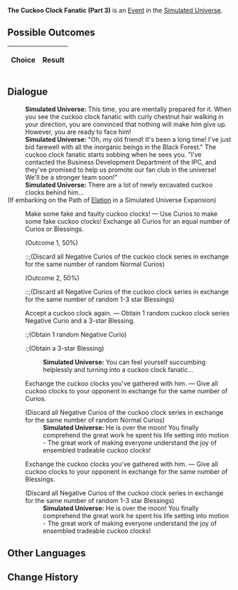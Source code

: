 {{Simulated Universe Event Infobox
|title        = The Cuckoo Clock Fanatic (Part 3)
|image        = Random Event Twin.png
|type         =
|appearsIn    = [[Simulated Universe]]
|appearsIn2   = [[Simulated Universe: Swarm Disaster]]
|appearsIn3   = 
|requirements =
|prev         = {{tx}}
|next         = {{tx}}
|indexRewards =
|characters   =
}}
'''The Cuckoo Clock Fanatic (Part 3)''' is an [[Simulated Universe/Events|Event]] in the [[Simulated Universe]].

==Possible Outcomes==
{| class="article-table"
!Choice
!Result

|}

<!--
==Gameplay Notes==

-->
==Dialogue==
{{Dialogue Start}}
:'''Simulated Universe:''' This time, you are mentally prepared for it. When you see the cuckoo clock fanatic with curly chestnut hair walking in your direction, you are convinced that nothing will make him give up. However, you are ready to face him!
:'''Simulated Universe:''' "Oh, my old friend! It's been a long time! I've just bid farewell with all the inorganic beings in the Black Forest." The cuckoo clock fanatic starts sobbing when he sees you. "I've contacted the Business Development Department of the IPC, and they've promised to help us promote our fan club in the universe! We'll be a stronger team soon!"
:'''Simulated Universe:''' There are a lot of newly excavated cuckoo clocks behind him...
;(If embarking on the Path of [[Simulated Universe/Paths#Elation|Elation]] in a Simulated Universe Expansion)
:{{Icon/Dark|Path Elation Small.png|20}} Make some fake and faulty cuckoo clocks! &mdash; Use Curios to make some fake cuckoo clocks! Exchange all Curios for an equal number of Curios or Blessings.
:;(Outcome 1, 50%)
:::;(Discard all Negative Curios of the cuckoo clock series in exchange for the same number of random Normal Curios)
:;(Outcome 2, 50%)
:::;(Discard all Negative Curios of the cuckoo clock series in exchange for the same number of random 1-3 star Blessings)
:{{DIcon|Star}} Accept a cuckoo clock again. &mdash; Obtain 1 random cuckoo clock series Negative Curio and a 3-star Blessing.
::;(Obtain 1 random Negative Curio)
::;(Obtain a 3-star Blessing)
::'''Simulated Universe:''' You can feel yourself succumbing helplessly and turning into a cuckoo clock fanatic...
:{{DIcon|Star}} Exchange the cuckoo clocks you've gathered with him. &mdash; Give all cuckoo clocks to your opponent in exchange for the same number of Curios.
:;(Discard all Negative Curios of the cuckoo clock series in exchange for the same number of random Normal Curios)
::'''Simulated Universe:''' He is over the moon! You finally comprehend the great work he spent his life setting into motion - The great work of making everyone understand the joy of ensembled tradeable cuckoo clocks!
:{{DIcon|Star}} Exchange the cuckoo clocks you've gathered with him. &mdash; Give all cuckoo clocks to your opponent in exchange for the same number of Blessings.
:;(Discard all Negative Curios of the cuckoo clock series in exchange for the same number of random 1-3 star Blessings)
::'''Simulated Universe:''' He is over the moon! You finally comprehend the great work he spent his life setting into motion - The great work of making everyone understand the joy of ensembled tradeable cuckoo clocks!
{{Dialogue End}}

==Other Languages==
{{Other Languages
|zhs   = 咕咕钟狂热粉丝（其三）
|zht   = 咕咕鐘狂熱愛好者（其三）
|ja    = 鳩時計の熱狂的ファン（3）
|ko    = 뻐꾸기 시계의 광팬 (3)
|es    = El fanático del reloj de cuco III
|fr    = Collectionneur de coucous (partie 3)
|ru    = Фанат часов с кукушкой III
|th    = แฟนคลับผู้คลั่งไคล้ Cuckoo Clock (3)
|vi    = Fan Cuồng Đồng Hồ Cúc Cu 3
|de    = Der Kuckucksuhren-Fanatiker (Teil 3)
|id    = Fanatik Jam Cuckoo (3)
|pt    = O Fanático dos Relógios Cuco (Parte 3)
}}

==Change History==
{{Change History|1.0}}
